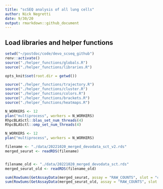 ```yaml
---
title: "scSEQ analysis of all lung cells"
author: Nick Negretti
date: 9/30/20
output: rmarkdown::github_document
---
```



## Load libraries and helper functions
```r
setwd("~/postdoc/code/devo_scseq_github")
renv::activate()
source("./helper_functions/globals.R")
source("./helper_functions/libraries.R")

opts_knit$set(root.dir = getwd())

source("./helper_functions/trajectory.R")
source("./helper_functions/cluster.R")
source("./helper_functions/colors.R")
source("./helper_functions/brackets.R")
source("./helper_functions/heatmaps.R")

N_WORKERS <- 12
plan("multiprocess", workers = N_WORKERS)
RhpcBLASctl::blas_set_num_threads(4)
RhpcBLASctl::omp_set_num_threads(4)
```


```r
N_WORKERS <- 12
plan("multiprocess", workers = N_WORKERS)

filename <- "./data/20221020_merged_devodata_sct_v2.rds"
merged_seurat <- readRDS(filename)


filename_old <- "./data/20221020_merged_devodata_sct.rds"
merged_seurat_old <- readRDS(filename_old)
```
```r
sum(RowSums(GetAssayData(merged_seurat, assay = "RAW_COUNTS", slot = "counts")) == 0)
sum(RowSums(GetAssayData(merged_seurat_old, assay = "RAW_COUNTS", slot = "counts")) == 0)
```
